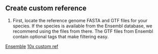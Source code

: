 ## Create custom reference

1.  First, locate the reference genome FASTA and GTF files for your species. If the species is available from the Ensembl database, we recommend using the files from there. The GTF files from Ensembl contain optional tags that make filtering easy.

[Ensemble](https://useast.ensembl.org/index.html) [10x custom ref](https://support.10xgenomics.com/single-cell-gene-expression/software/pipelines/latest/using/tutorial_mr)